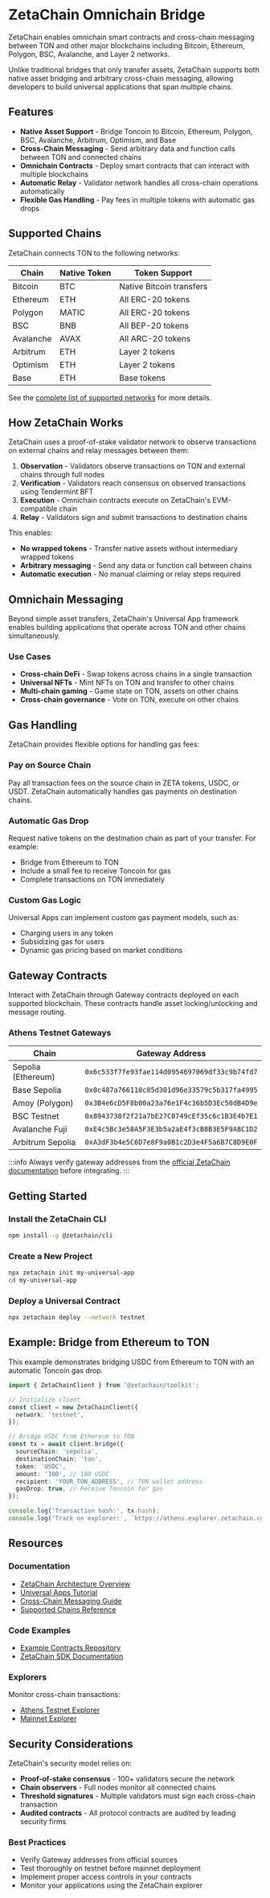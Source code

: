 
# ZetaChain Omnichain Bridge

ZetaChain enables omnichain smart contracts and cross-chain messaging between TON and other major blockchains including Bitcoin, Ethereum, Polygon, BSC, Avalanche, and Layer 2 networks.

Unlike traditional bridges that only transfer assets, ZetaChain supports both native asset bridging and arbitrary cross-chain messaging, allowing developers to build universal applications that span multiple chains.

## Features

- **Native Asset Support** - Bridge Toncoin to Bitcoin, Ethereum, Polygon, BSC, Avalanche, Arbitrum, Optimism, and Base
- **Cross-Chain Messaging** - Send arbitrary data and function calls between TON and connected chains
- **Omnichain Contracts** - Deploy smart contracts that can interact with multiple blockchains
- **Automatic Relay** - Validator network handles all cross-chain operations automatically
- **Flexible Gas Handling** - Pay fees in multiple tokens with automatic gas drops

## Supported Chains

ZetaChain connects TON to the following networks:

| Chain | Native Token | Token Support |
|-------|-------------|---------------|
| Bitcoin | BTC | Native Bitcoin transfers |
| Ethereum | ETH | All ERC-20 tokens |
| Polygon | MATIC | All ERC-20 tokens |
| BSC | BNB | All BEP-20 tokens |
| Avalanche | AVAX | All ARC-20 tokens |
| Arbitrum | ETH | Layer 2 tokens |
| Optimism | ETH | Layer 2 tokens |
| Base | ETH | Base tokens |

See the [complete list of supported networks](https://www.zetachain.com/docs/developers/chains/list) for more details.

## How ZetaChain Works

ZetaChain uses a proof-of-stake validator network to observe transactions on external chains and relay messages between them:

1. **Observation** - Validators observe transactions on TON and external chains through full nodes
2. **Verification** - Validators reach consensus on observed transactions using Tendermint BFT
3. **Execution** - Omnichain contracts execute on ZetaChain's EVM-compatible chain
4. **Relay** - Validators sign and submit transactions to destination chains

This enables:
- **No wrapped tokens** - Transfer native assets without intermediary wrapped tokens
- **Arbitrary messaging** - Send any data or function call between chains
- **Automatic execution** - No manual claiming or relay steps required

## Omnichain Messaging

Beyond simple asset transfers, ZetaChain's Universal App framework enables building applications that operate across TON and other chains simultaneously.

### Use Cases

- **Cross-chain DeFi** - Swap tokens across chains in a single transaction
- **Universal NFTs** - Mint NFTs on TON and transfer to other chains
- **Multi-chain gaming** - Game state on TON, assets on other chains
- **Cross-chain governance** - Vote on TON, execute on other chains

## Gas Handling

ZetaChain provides flexible options for handling gas fees:

### Pay on Source Chain

Pay all transaction fees on the source chain in ZETA tokens, USDC, or USDT. ZetaChain automatically handles gas payments on destination chains.

### Automatic Gas Drop

Request native tokens on the destination chain as part of your transfer. For example:
- Bridge from Ethereum to TON
- Include a small fee to receive Toncoin for gas
- Complete transactions on TON immediately

### Custom Gas Logic

Universal Apps can implement custom gas payment models, such as:
- Charging users in any token
- Subsidizing gas for users
- Dynamic gas pricing based on market conditions

## Gateway Contracts

Interact with ZetaChain through Gateway contracts deployed on each supported blockchain. These contracts handle asset locking/unlocking and message routing.

### Athens Testnet Gateways

| Chain | Gateway Address |
|-------|----------------|
| Sepolia (Ethereum) | `0x6c533f7fe93fae114d0954697069df33c9b74fd7` |
| Base Sepolia | `0x0c487a766110c85d301d96e33579c5b317fa4995` |
| Amoy (Polygon) | `0x3B4e6cD5F8b00a23a76e1F4c36b5D3Ec50dB4D9e` |
| BSC Testnet | `0x8943738f2f21a7bE27C0749cEf35c6c1B3E4b7E1` |
| Avalanche Fuji | `0xE4c5Bc3e58A5F3E3b5a2aE4f3cB8B3E5F9A8C1D2` |
| Arbitrum Sepolia | `0xA3dF3b4e5C6D7e8F9a0B1c2D3e4F5a6B7C8D9E0F` |

:::info
Always verify gateway addresses from the [official ZetaChain documentation](https://www.zetachain.com/docs/reference/network/details) before integrating.
:::

## Getting Started

### Install the ZetaChain CLI

```bash
npm install -g @zetachain/cli
```

### Create a New Project

```bash
npx zetachain init my-universal-app
cd my-universal-app
```

### Deploy a Universal Contract

```bash
npx zetachain deploy --network testnet
```

## Example: Bridge from Ethereum to TON

This example demonstrates bridging USDC from Ethereum to TON with an automatic Toncoin gas drop.

```typescript
import { ZetaChainClient } from '@zetachain/toolkit';

// Initialize client
const client = new ZetaChainClient({
  network: 'testnet',
});

// Bridge USDC from Ethereum to TON
const tx = await client.bridge({
  sourceChain: 'sepolia',
  destinationChain: 'ton',
  token: 'USDC',
  amount: '100', // 100 USDC
  recipient: 'YOUR_TON_ADDRESS', // TON wallet address
  gasDrop: true, // Receive Toncoin for gas
});

console.log('Transaction hash:', tx.hash);
console.log('Track on explorer:', `https://athens.explorer.zetachain.com/tx/${tx.hash}`);
```

## Resources

### Documentation

- [ZetaChain Architecture Overview](https://www.zetachain.com/docs/developers/architecture/overview)
- [Universal Apps Tutorial](https://www.zetachain.com/docs/developers/tutorials/intro)
- [Cross-Chain Messaging Guide](https://www.zetachain.com/docs/developers/tutorials/messaging)
- [Supported Chains Reference](https://www.zetachain.com/docs/developers/chains/list)

### Code Examples

- [Example Contracts Repository](https://github.com/zeta-chain/example-contracts)
- [ZetaChain SDK Documentation](https://www.zetachain.com/docs/developers/sdk/intro)

### Explorers

Monitor cross-chain transactions:
- [Athens Testnet Explorer](https://athens.explorer.zetachain.com/)
- [Mainnet Explorer](https://zetascan.com/)

## Security Considerations

ZetaChain's security model relies on:
- **Proof-of-stake consensus** - 100+ validators secure the network
- **Chain observers** - Full nodes monitor all connected chains
- **Threshold signatures** - Multiple validators must sign each cross-chain transaction
- **Audited contracts** - All protocol contracts are audited by leading security firms

### Best Practices

- Verify Gateway addresses from official sources
- Test thoroughly on testnet before mainnet deployment
- Implement proper access controls in your contracts
- Monitor your applications using the ZetaChain explorer

<Feedback />
